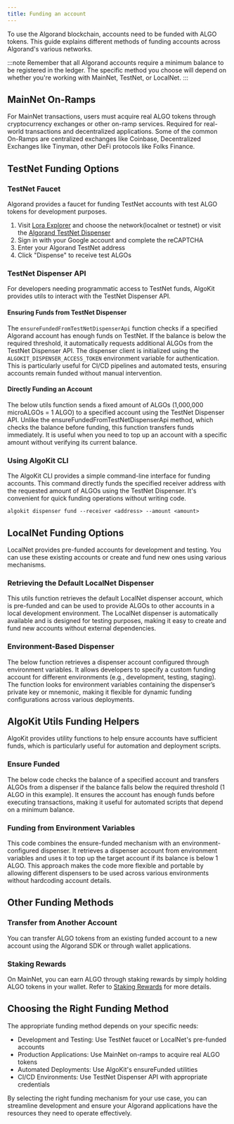 ```yaml
---
title: Funding an account
---
```



To use the Algorand blockchain, accounts need to be funded with ALGO tokens. This guide explains different methods of funding accounts across Algorand's various networks.

:::note
Remember that all Algorand accounts require a minimum balance to be registered in the ledger. The specific method you choose will depend on whether you're working with MainNet, TestNet, or LocalNet.
:::

## MainNet On-Ramps

For MainNet transactions, users must acquire real ALGO tokens through cryptocurrency exchanges or other on-ramp services. Required for real-world transactions and decentralized applications. Some of the common On-Ramps are centralized exchanges like Coinbase, Decentralized Exchanges like Tinyman, other DeFi protocols like Folks Finance.

## TestNet Funding Options

### TestNet Faucet

Algorand provides a faucet for funding TestNet accounts with test ALGO tokens for development purposes.

1. Visit [Lora Explorer](https://lora.algokit.io/) and choose the network(localnet or testnet) or visit the [Algorand TestNet Dispenser](https://dispenser.testnet.aws.algodev.network/)
2. Sign in with your Google account and complete the reCAPTCHA
3. Enter your Algorand TestNet address
4. Click "Dispense" to receive test ALGOs

### TestNet Dispenser API

For developers needing programmatic access to TestNet funds, AlgoKit provides utils to interact with the TestNet Dispenser API.

#### Ensuring Funds from TestNet Dispenser

The `ensureFundedFromTestNetDispenserApi` function checks if a specified Algorand account has enough funds on TestNet. If the balance is below the required threshold, it automatically requests additional ALGOs from the TestNet Dispenser API. The dispenser client is initialized using the `ALGOKIT_DISPENSER_ACCESS_TOKEN` environment variable for authentication. This is particularly useful for CI/CD pipelines and automated tests, ensuring accounts remain funded without manual intervention.

<Tabs syncKey='lang'>
  <TabItem label='TypeScript' icon='seti:typescript'>
    <RemoteCode
      src='https://raw.githubusercontent.com/algorandfoundation/devportal-code-examples/refs/heads/main/projects/typescript-examples/algokit-utils-ts/accounts/funding-accounts.ts'
      snippet='ENSURE_FUNDED_TESTNET'
      lang='ts'
      title='Ensure TestNet Funding'
      frame='none'
    />
  </TabItem>
  <TabItem label='Python' icon='seti:python'>
    <RemoteCode
      src='https://raw.githubusercontent.com/algorandfoundation/devportal-code-examples/refs/heads/main/projects/python-examples/algokit_utils_py_examples/accounts/funding_accounts.py'
      snippet='ENSURE_FUNDED_TESTNET'
      lang='py'
      title='Ensure TestNet Funding'
      frame='none'
    />
  </TabItem>
</Tabs>

#### Directly Funding an Account

The below utils function sends a fixed amount of ALGOs (1,000,000 microALGOs = 1 ALGO) to a specified account using the TestNet Dispenser API. Unlike the ensureFundedFromTestNetDispenserApi method, which checks the balance before funding, this function transfers funds immediately. It is useful when you need to top up an account with a specific amount without verifying its current balance.

<Tabs syncKey='lang'>
  <TabItem label='TypeScript' icon='seti:typescript'>
    <RemoteCode
      src='https://raw.githubusercontent.com/algorandfoundation/devportal-code-examples/refs/heads/main/projects/typescript-examples/algokit-utils-ts/accounts/funding-accounts.ts'
      snippet='TESTNET_DISPENSER_FUND'
      lang='ts'
      title='Direct TestNet Funding'
      frame='none'
    />
  </TabItem>
  <TabItem label='Python' icon='seti:python'>
    <RemoteCode
      src='https://raw.githubusercontent.com/algorandfoundation/devportal-code-examples/refs/heads/main/projects/python-examples/algokit_utils_py_examples/accounts/funding_accounts.py'
      snippet='TESTNET_DISPENSER_FUND'
      lang='py'
      title='Direct TestNet Funding'
      frame='none'
    />
  </TabItem>
</Tabs>

### Using AlgoKit CLI

The AlgoKit CLI provides a simple command-line interface for funding accounts. This command directly funds the specified receiver address with the requested amount of ALGOs using the TestNet Dispenser. It's convenient for quick funding operations without writing code.

```shell showLineNumbers=false frame=none
algokit dispenser fund --receiver <address> --amount <amount>
```

## LocalNet Funding Options

LocalNet provides pre-funded accounts for development and testing. You can use these existing accounts or create and fund new ones using various mechanisms.

### Retrieving the Default LocalNet Dispenser

This utils function retrieves the default LocalNet dispenser account, which is pre-funded and can be used to provide ALGOs to other accounts in a local development environment. The LocalNet dispenser is automatically available and is designed for testing purposes, making it easy to create and fund new accounts without external dependencies.

<Tabs syncKey='lang'>
  <TabItem label='TypeScript' icon='seti:typescript'>
    <RemoteCode
      src='https://raw.githubusercontent.com/algorandfoundation/devportal-code-examples/refs/heads/main/projects/typescript-examples/algokit-utils-ts/accounts/funding-accounts.ts'
      snippet='LOCALNET_DISPENSER'
      lang='ts'
      title='LocalNet Dispenser'
      frame='none'
    />
  </TabItem>
  <TabItem label='Python' icon='seti:python'>
    <RemoteCode
      src='https://raw.githubusercontent.com/algorandfoundation/devportal-code-examples/refs/heads/main/projects/python-examples/algokit_utils_py_examples/accounts/funding_accounts.py'
      snippet='LOCALNET_DISPENSER'
      lang='py'
      title='LocalNet Dispenser'
      frame='none'
    />
  </TabItem>
</Tabs>

### Environment-Based Dispenser

The below function retrieves a dispenser account configured through environment variables. It allows developers to specify a custom funding account for different environments (e.g., development, testing, staging). The function looks for environment variables containing the dispenser’s private key or mnemonic, making it flexible for dynamic funding configurations across various deployments.

<Tabs syncKey='lang'>
  <TabItem label='TypeScript' icon='seti:typescript'>
    <RemoteCode
      src='https://raw.githubusercontent.com/algorandfoundation/devportal-code-examples/refs/heads/main/projects/typescript-examples/algokit-utils-ts/accounts/funding-accounts.ts'
      snippet='DISPENSER_ACCOUNT'
      lang='ts'
      title='Environment Dispenser'
      frame='none'
    />
  </TabItem>
  <TabItem label='Python' icon='seti:python'>
    <RemoteCode
      src='https://raw.githubusercontent.com/algorandfoundation/devportal-code-examples/refs/heads/main/projects/python-examples/algokit_utils_py_examples/accounts/funding_accounts.py'
      snippet='DISPENSER_ACCOUNT'
      lang='py'
      title='Environment Dispenser'
      frame='none'
    />
  </TabItem>
</Tabs>

## AlgoKit Utils Funding Helpers

AlgoKit provides utility functions to help ensure accounts have sufficient funds, which is particularly useful for automation and deployment scripts.

### Ensure Funded

The below code checks the balance of a specified account and transfers ALGOs from a dispenser if the balance falls below the required threshold (1 ALGO in this example). It ensures the account has enough funds before executing transactions, making it useful for automated scripts that depend on a minimum balance.

<Tabs syncKey='lang'>
  <TabItem label='TypeScript' icon='seti:typescript'>
    <RemoteCode
      src='https://raw.githubusercontent.com/algorandfoundation/devportal-code-examples/refs/heads/main/projects/typescript-examples/algokit-utils-ts/accounts/funding-accounts.ts'
      snippet='ENSURE_FUNDED'
      lang='ts'
      title='Ensure Funded'
      frame='none'
    />
  </TabItem>
  <TabItem label='Python' icon='seti:python'>
    <RemoteCode
      src='https://raw.githubusercontent.com/algorandfoundation/devportal-code-examples/refs/heads/main/projects/python-examples/algokit_utils_py_examples/accounts/funding_accounts.py'
      snippet='ENSURE_FUNDED'
      lang='py'
      title='Ensure Funded'
      frame='none'
    />
  </TabItem>
</Tabs>

### Funding from Environment Variables

This code combines the ensure-funded mechanism with an environment-configured dispenser. It retrieves a dispenser account from environment variables and uses it to top up the target account if its balance is below 1 ALGO. This approach makes the code more flexible and portable by allowing different dispensers to be used across various environments without hardcoding account details.

<Tabs syncKey='lang'>
  <TabItem label='TypeScript' icon='seti:typescript'>
    <RemoteCode
      src='https://raw.githubusercontent.com/algorandfoundation/devportal-code-examples/refs/heads/main/projects/typescript-examples/algokit-utils-ts/accounts/funding-accounts.ts'
      snippet='ENSURE_FUNDED_FROM_ENV'
      lang='ts'
      title='Funding from Environment Variables'
      frame='none'
    />
  </TabItem>
  <TabItem label='Python' icon='seti:python'>
    <RemoteCode
      src='https://raw.githubusercontent.com/algorandfoundation/devportal-code-examples/refs/heads/main/projects/python-examples/algokit_utils_py_examples/accounts/funding_accounts.py'
      snippet='ENSURE_FUNDED_FROM_ENV'
      lang='py'
      title='Funding from Environment Variables'
      frame='none'
    />
  </TabItem>
</Tabs>

## Other Funding Methods

### Transfer from Another Account

You can transfer ALGO tokens from an existing funded account to a new account using the Algorand SDK or through wallet applications.

### Staking Rewards

On MainNet, you can earn ALGO through staking rewards by simply holding ALGO tokens in your wallet. Refer to [Staking Rewards](/protocol/staking-rewards) for more details.

## Choosing the Right Funding Method

The appropriate funding method depends on your specific needs:

- Development and Testing: Use TestNet faucet or LocalNet's pre-funded accounts
- Production Applications: Use MainNet on-ramps to acquire real ALGO tokens
- Automated Deployments: Use AlgoKit's ensureFunded utilities
- CI/CD Environments: Use TestNet Dispenser API with appropriate credentials

By selecting the right funding mechanism for your use case, you can streamline development and ensure your Algorand applications have the resources they need to operate effectively.
